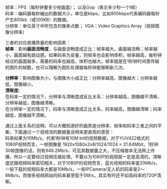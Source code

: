 帧率：FPS（每秒钟要多少帧画面）； 以及Gop（表示多少秒一个I帧）  
码率：编码器每秒编出的数据大小，单位是kbps，比如800kbps代表编码器每秒产生800kb（或100KB）的数据。  
分辨率：单位英寸中所包含的像素点数； VGA：Video Graphics Array（视频图像分辨率）
 
三者的对应直播质量的影响因素：  
**帧率**：影响**画面流畅度**，与画面流畅度成正比：帧率越大，画面越流畅；帧率越小，画面越有跳动感。如果码率为变量，则帧率也会影响体积，帧率越高，每秒钟经过的画面越多，需要的码率也越高，体积也越大。帧率就是在1秒钟时间里传输的图片的帧数，也可以理解为图形处理器每秒钟能够刷新几次。  


**分辨率**：影响图像大小，与图像大小成正比：分辨率越高，图像越大；分辨率越低，图像越小。  
**清晰度:**  
在码率一定的情况下，分辨率与清晰度成反比关系：分辨率越高，图像越不清晰，分辨率越低，图像越清晰。  
在分辨率一定的情况下，码率与清晰度成正比关系，码率越高，图像越清晰；码率越低，图像越不清晰。  


通过上面关系的说明，可以大概知道好的画质是分辨率、帧率和码率三者之间的平衡，下面通过一个视频流的数据量说明来更直观的感受：  
码率如果为10Mb/s，代表1秒钟有10M bit的视频数据，对于YUV422格式的1080P视频而言，一帧图像是 1920x1080x2x8/1024/1024 = 31.64Mbit，1秒钟30帧图像的话，则有949.2Mb/s，可见其数据量之大，不压缩根本无法网上传播，所以一定要经过视频压缩处理，不要以为1080P的视频就一定是高清的，清晰度还跟视频码率密切相关，对于1080P的视频而言，蓝光视频的码率是20Mb/s，一般下载的视频码率大都是10Mb/s，一些IPCamera/无人机的码率是2～8Mb/s，而很多视频网站的码率甚至低于5M/s，其实有时还不如高码率的720P清晰。 



